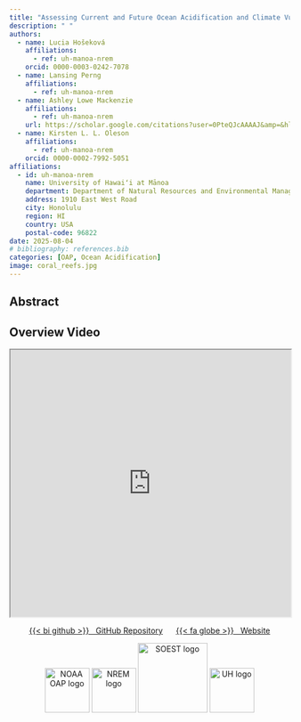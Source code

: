 ```yaml
---
title: "Assessing Current and Future Ocean Acidification and Climate Vulnerabilities Along the Hawaiian Archipelago"
description: " "
authors:
  - name: Lucia Hošeková
    affiliations:
      - ref: uh-manoa-nrem
    orcid: 0000-0003-0242-7078
  - name: Lansing Perng
    affiliations:
      - ref: uh-manoa-nrem
  - name: Ashley Lowe Mackenzie
    affiliations:
      - ref: uh-manoa-nrem
    url: https://scholar.google.com/citations?user=0PteQJcAAAAJ&amp=&hl=en
  - name: Kirsten L. L. Oleson
    affiliations:
      - ref: uh-manoa-nrem
    orcid: 0000-0002-7992-5051
affiliations:
  - id: uh-manoa-nrem
    name: University of Hawaiʻi at Mānoa
    department: Department of Natural Resources and Environmental Management
    address: 1910 East West Road
    city: Honolulu
    region: HI
    country: USA
    postal-code: 96822
date: 2025-08-04
# bibliography: references.bib
categories: [OAP, Ocean Acidification]
image: coral_reefs.jpg
---
```


## Abstract

## Overview Video

<iframe src="https://drive.google.com/file/d/14qxww4uoOG12x6xr5rbggo0ixYMGitB_/preview" width="100%" height="480" allow="autoplay; encrypted-media" allowfullscreen></iframe>

<center class="data-buttons">
[{{< bi github >}} &nbsp; GitHub Repository](https://github.com/your-username/your-repo){.btn .btn-outline-light}
&nbsp;&nbsp;&nbsp;&nbsp;
[{{< fa globe >}} &nbsp; Website](https://your-website-url.com){.btn .btn-outline-light}
<br>

<img src="oap_logo.png" alt="NOAA OAP logo" height="80" />
<img src="nrem_logo.png" alt="NREM logo" height="80" />
<img src="soest_logo.png" alt="SOEST logo" height="125" />
<img src="uh_logo.png"   alt="UH logo"   height="80" />

</center>
